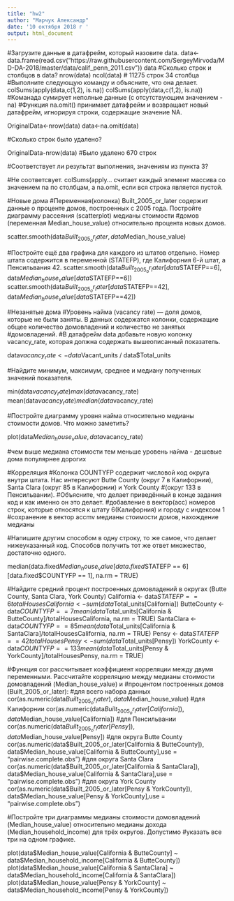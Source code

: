 ---
title: "hw2"
author: "Марчук Александр"
date: '10 октября 2018 г '
output: html_document
---
#Загрузите данные в датафрейм, который назовите data.
data<-data.frame(read.csv("https://raw.githubusercontent.com/SergeyMirvoda/MD-DA-2018/master/data/calif_penn_2011.csv"))
data
#Сколько строк и столбцов в data?
nrow(data)
ncol(data)
# 11275 строк 34 столбца
#Выполните следующую команду и объясните, что она делает. colSums(apply(data,c(1,2), is.na))
colSums(apply(data,c(1,2), is.na))
#Команада сумирует неполные данные (с отсутствующим значением - na)
#Функция na.omit() принимает датафрейм и возвращает новый датафрейм, игнорируя строки, содержащие значение NA. 

OriginalData<-nrow(data)
data<-na.omit(data)

#Сколько строк было удалено?

OriginalData-nrow(data)
#Было удалено 670 строк

#Соответствует ли результат выполнения, значениям из пункта 3?

#Не соответсвует. colSums(apply... считает каждый элемент массива со значением na по столбцам, а na.omit, если вся строка является пустой. 

#Новые дома
#Переменная(колонка) Built_2005_or_later содержит данные о проценте домов, построенных с 2005 года. Постройте диаграмму рассеяния (scatterplot) медианы стоимости #домов (переменная Median_house_value) относительно процента новых домов.

scatter.smooth(data$Built_2005_or_later, data$Median_house_value)

#Постройте ещё два графика для каждого из штатов отдельно. Номер штата содержится в переменной (STATEFP), где Калифорния 6-й штат, а Пенсильвания 42.
scatter.smooth(data$Built_2005_or_later[data$STATEFP==6], data$Median_house_value[data$STATEFP==6])
scatter.smooth(data$Built_2005_or_later[data$STATEFP==42], data$Median_house_value[data$STATEFP==42])

#Незанятые дома
#Уровень найма (vacancy rate) — доля домов, которые не были заняты. В данных содержатся колонки, содержащие общее количество домовладений и количество не занятых #домовладений.
#В датафрейм data добавьте новую колонку vacancy_rate, которая должна содержать вышеописанный показатель.

data$vacancy_rate<-data$Vacant_units / data$Total_units

#Найдите минимум, максимум, среднее и медиану полученных значений показателя.

min(data$vacancy_rate)
max(data$vacancy_rate)
mean(data$vacancy_rate)
median(data$vacancy_rate)

#Постройте диаграмму уровня найма относительно медианы стоимости домов. Что можно заметить?

plot(data$Median_house_value, data$vacancy_rate)

#чем выше медиана стоимости тем меньше уровень найма - дешевые дома популярнее дорогих

#Корреляция
#Колонка COUNTYFP содержит числовой код округа внутри штата. Нас интересуют Butte County (округ 7 в Калифорнии), Santa Clara (округ 85 в Калифорнии) и York County #(округ 133 в Пенсильвании).
#Объясните, что делает приведённый в конце задания код и как именно он это делает.
#добавление в вектор(acc) номеров строк, которые относятся к штату 6(Калифорния) и городу с индексом 1
#сохранение в вектор accmv медианы стоимости домов, нахождение медианы

#Напишите другим способом в одну строку, то же самое, что делает нижеуказанный код. Способов получить тот же ответ множество, достаточно одного.

median(data.fixed$Median_house_value[data.fixed$STATEFP == 6][data.fixed$COUNTYFP == 1], na.rm = TRUE)

#Найдите средний процент построенных домовладений в округах (Butte County, Santa Clara, York County)
California <- data$STATEFP == 6
totalHousesCalifornia <- sum(data$Total_units[California])
ButteCounty <- data$COUNTYFP == 7
mean(data$Total_units[California & ButteCounty]/totalHousesCalifornia, na.rm = TRUE)
SantaClara <- data$COUNTYFP == 85
mean(data$Total_units[California & SantaClara]/totalHousesCalifornia, na.rm = TRUE)
Pensy <- data$STATEFP == 42
totalHousesPensy <- sum(data$Total_units[Pensy])
YorkCounty <- data$COUNTYFP == 133
mean(data$Total_units[Pensy & YorkCounty]/totalHousesPensy, na.rm = TRUE)

#Функция cor рассчитывает коэффициент корреляции между двумя переменными. Рассчитайте корреляцию между медианы стоимости домовладений (Median_house_value) и #процентом построенных домов (Built_2005_or_later):
#для всего набора данных
cor(as.numeric(data$Built_2005_or_later), data$Median_house_value)
#для Калифорнии
cor(as.numeric(data$Built_2005_or_later[California]), data$Median_house_value[California])
#для Пенсильвании
cor(as.numeric(data$Built_2005_or_later[Pensy]), data$Median_house_value[Pensy])
#для округа Butte County
cor(as.numeric(data$Built_2005_or_later[California & ButteCounty]), data$Median_house_value[California & ButteCounty],use = "pairwise.complete.obs")
#для округа Santa Clara
cor(as.numeric(data$Built_2005_or_later[California & SantaClara]), data$Median_house_value[California & SantaClara],use = "pairwise.complete.obs")
#для округа York County
cor(as.numeric(data$Built_2005_or_later[Pensy & YorkCounty]), data$Median_house_value[Pensy & YorkCounty],use = "pairwise.complete.obs")

#Постройте три диаграммы медианы стоимости домовладений (Median_house_value) относительно медианы дохода (Median_household_income) для трёх округов. Допустимо #указать все три на одном графике.

plot(data$Median_house_value[California & ButteCounty] ~ data$Median_household_income[California & ButteCounty])
plot(data$Median_house_value[California & SantaClara] ~ data$Median_household_income[California & SantaClara])
plot(data$Median_house_value[Pensy & YorkCounty] ~ data$Median_household_income[Pensy & YorkCounty])
